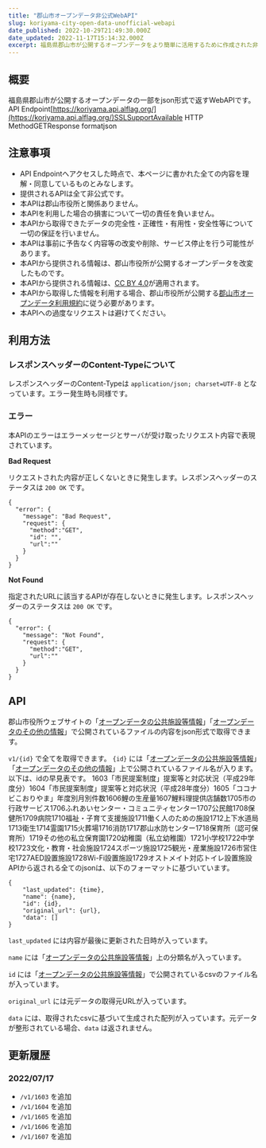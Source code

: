 ```yaml
---
title: "郡山市オープンデータ非公式WebAPI"
slug: koriyama-city-open-data-unofficial-webapi
date_published: 2022-10-29T21:49:30.000Z
date_updated: 2022-11-17T15:14:32.000Z
excerpt: 福島県郡山市が公開するオープンデータをより簡単に活用するために作成された非公式のWebAPI
---
```


## 概要

福島県郡山市が公開するオープンデータの一部をjson形式で返すWebAPIです。
API Endpoint[https://koriyama.api.alflag.org/](https://koriyama.api.alflag.org/)SSLSupportAvailable HTTP MethodGETResponse formatjson
## 注意事項

- API Endpointへアクセスした時点で、本ページに書かれた全ての内容を理解・同意しているものとみなします。
- 提供されるAPIは全て非公式です。
- 本APIは郡山市役所と関係ありません。
- 本APIを利用した場合の損害について一切の責任を負いません。
- 本APIから取得できたデータの完全性・正確性・有用性・安全性等について一切の保証を行いません。
- 本APIは事前に予告なく内容等の改変や削除、サービス停止を行う可能性があります。
- 本APIから提供される情報は、郡山市役所が公開するオープンデータを改変したものです。
- 本APIから提供される情報は、[CC BY 4.0](https://creativecommons.org/licenses/by/4.0/deed.ja)が適用されます。
- 本APIから取得した情報を利用する場合、郡山市役所が公開する[郡山市オープンデータ利用規約](https://www.city.koriyama.lg.jp/uploaded/attachment/1602.pdf)に従う必要があります。
- 本APIへの過度なリクエストは避けてください。

## 利用方法

### レスポンスヘッダーのContent-Typeについて

レスポンスヘッダーのContent-Typeは `application/json; charset=UTF-8` となっています。エラー発生時も同様です。

### エラー

本APIのエラーはエラーメッセージとサーバが受け取ったリクエスト内容で表現されています。

**Bad Request**

リクエストされた内容が正しくないときに発生します。レスポンスヘッダーのステータスは `200 OK` です。

    {
      "error": {
        "message": "Bad Request",
        "request": {
          "method":"GET",
          "id": "",
          "url":""
        }
      }
    }

**Not Found**

指定されたURLに該当するAPIが存在しないときに発生します。レスポンスヘッダーのステータスは `200 OK` です。

    {
      "error": {
        "message": "Not Found",
        "request": {
          "method":"GET",
          "url":""
        }
      }
    }

## API

郡山市役所ウェブサイトの「[オープンデータの公共施設等情報](https://www.city.koriyama.lg.jp/soshiki/22/1154.html)」「[オープンデータのその他の情報](https://www.city.koriyama.lg.jp/soshiki/22/1142.html)」で公開されているファイルの内容をjson形式で取得できます。

`v1/{id}` で全てを取得できます。 `{id}` には「[オープンデータの公共施設等情報](https://www.city.koriyama.lg.jp/soshiki/22/1154.html)」「[オープンデータのその他の情報](https://www.city.koriyama.lg.jp/soshiki/22/1142.html)」上で公開されているファイル名が入ります。以下は、idの早見表です。
1603「市民提案制度」提案等と対応状況（平成29年度分）1604「市民提案制度」提案等と対応状況（平成28年度分）1605「ココナビこおりやま」年度別月別件数1606鯉の生産量1607鯉料理提供店舗数1705市の行政サービス1706ふれあいセンター・コミュニティセンター1707公民館1708保健所1709病院1710福祉・子育て支援施設1711働く人のための施設1712上下水道局1713衛生1714霊園1715火葬場1716消防1717郡山水防センター1718保育所（認可保育所）1719その他の私立保育園1720幼稚園（私立幼稚園）1721小学校1722中学校1723文化・教育・社会施設1724スポーツ施設1725観光・産業施設1726市営住宅1727AED設置施設1728Wi-Fi設置施設1729オストメイト対応トイレ設置施設
APIから返される全てのjsonは、以下のフォーマットに基づいています。

    {
        "last_updated": {time},
        "name": {name},
        "id": {id},
        "original_url": {url},
        "data": []
    }

`last_updated` には内容が最後に更新された日時が入っています。

`name` には「[オープンデータの公共施設等情報](https://www.city.koriyama.lg.jp/soshiki/22/1154.html)」上の分類名が入っています。

`id` には「[オープンデータの公共施設等情報](https://www.city.koriyama.lg.jp/soshiki/22/1154.html)」で公開されているcsvのファイル名が入っています。

`original_url` には元データの取得元URLが入っています。

`data` には、取得されたcsvに基づいて生成された配列が入っています。元データが整形されている場合、`data` は返されません。

## 更新履歴

### 2022/07/17

- `/v1/1603` を追加
- `/v1/1604` を追加
- `/v1/1605` を追加
- `/v1/1606` を追加
- `/v1/1607` を追加
